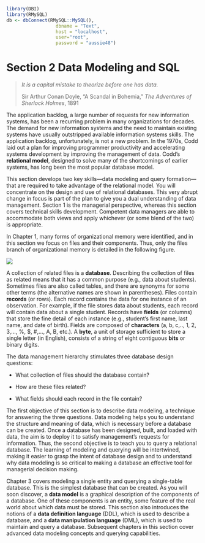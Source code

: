 ```r
library(DBI)
library(RMySQL)
db <- dbConnect(RMySQL::MySQL(),
                  dbname = "Text",
                  host = "localhost",
                  user="root",
                  password = "aussie48")
```

# Section 2 Data Modeling and SQL {.unnumbered}

> *It is a capital mistake to theorize before one has data.*
>
> Sir Arthur Conan Doyle, "A Scandal in Bohemia," *The Adventures of Sherlock Holmes*, 1891

The application backlog, a large number of requests for new information systems, has been a recurring problem in many organizations for decades. The demand for new information systems and the need to maintain existing systems have usually outstripped available information systems skills. The application backlog, unfortunately, is not a new problem. In the 1970s, Codd laid out a plan for improving programmer productivity and accelerating systems development by improving the management of data. Codd's **relational model**, designed to solve many of the shortcomings of earlier systems, has long been the most popular database model.

This section develops two key skills---data modeling and query formation---that are required to take advantage of the relational model. You will concentrate on the design and use of relational databases. This very abrupt change in focus is part of the plan to give you a dual understanding of data management. Section 1 is the managerial perspective, whereas this section covers technical skills development. Competent data managers are able to accommodate both views and apply whichever (or some blend of the two) is appropriate.

In Chapter 1, many forms of organizational memory were identified, and in this section we focus on files and their components. Thus, only the files branch of organizational memory is detailed in the following figure.

![](Figures/Section%202/Org%20Memory%20Files.png)

A collection of related files is a **database**. Describing the collection of files as related means that it has a common purpose (e.g., data about students). Sometimes files are also called tables, and there are synonyms for some other terms (the alternative names are shown in parentheses). Files contain **records** (or rows). Each record contains the data for one instance of an observation. For example, if the file stores data about students, each record will contain data about a single student. Records have **fields** (or columns) that store the fine detail of each instance (e.g., student's first name, last name, and date of birth). Fields are composed of **characters** (a, b, c,.., 1, 2, 3,..., %, \$, #,..., A, B, etc.). A **byte**, a unit of storage sufficient to store a single letter (in English), consists of a string of eight contiguous **bits** or binary digits.

The data management hierarchy stimulates three database design questions:

-   What collection of files should the database contain?

-   How are these files related?

-   What fields should each record in the file contain?

The first objective of this section is to describe data modeling, a technique for answering the three questions. Data modeling helps you to understand the structure and meaning of data, which is necessary before a database can be created. Once a database has been designed, built, and loaded with data, the aim is to deploy it to satisfy management's requests for information. Thus, the second objective is to teach you to query a relational database. The learning of modeling and querying will be intertwined, making it easier to grasp the intent of database design and to understand why data modeling is so critical to making a database an effective tool for managerial decision making.

Chapter 3 covers modeling a single entity and querying a single-table database. This is the simplest database that can be created. As you will soon discover, a **data model** is a graphical description of the components of a database. One of these components is an entity, some feature of the real world about which data must be stored. This section also introduces the notions of a **data definition language** (DDL), which is used to describe a database, and a **data manipulation language** (DML), which is used to maintain and query a database. Subsequent chapters in this section cover advanced data modeling concepts and querying capabilities.
